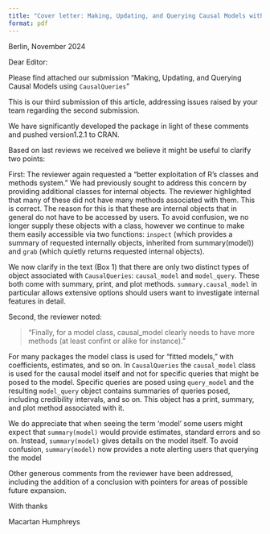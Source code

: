 ```yaml
---
title: "Cover letter: Making, Updating, and Querying Causal Models with `CausalQueries`"
format: pdf
---
```


Berlin, November 2024

Dear Editor:

Please find attached our submission "Making, Updating, and Querying Causal Models using `CausalQueries`" 

This is our third submission of this article, addressing issues raised by your team regarding the second submission.

We have significantly developed the package in light of these comments and pushed version1.2.1 to CRAN.

Based on last reviews we received we believe it might be useful to clarify two points:

First: The reviewer again requested a “better exploitation of R's classes and methods system.” We had previously sought to address this concern by providing additional classes for internal objects. The reviewer highlighted that many of these did not have many methods associated with them. This is correct. The reason for this is that these are internal objects that in general do not have to be accessed by users. To avoid confusion, we no longer supply these objects with a class, however we continue to make them easily accessible via two functions: `inspect` (which provides a summary of requested internally objects, inherited from summary(model)) and `grab` (which quietly returns requested internal objects).

We now clarify in the text (Box 1) that there are only two distinct types of object associated with `CausalQueries`: `causal_model` and `model_query`. These both come with summary, print, and plot methods. `summary.causal_model` in particular allows extensive options should users want to investigate internal features in detail.

Second, the reviewer noted:

> “Finally, for a model class, causal_model clearly needs to have more methods (at least confint or alike for instance).”

For many packages the model class is used for “fitted models,” with coefficients, estimates, and so on.  In `CausalQueries` the `causal_model` class is used for the causal model itself and not for specific queries that might be posed to the model. Specific queries are posed using `query_model` and the resulting `model_query` object contains summaries of queries posed, including credibility intervals, and so on. This object has a print, summary, and plot method associated with it.

We do appreciate that when seeing the term 'model' some users might expect that `summary(model)` would provide estimates, standard errors and so on. Instead, `summary(model)` gives details on the model itself. To avoid confusion, `summary(model)` now provides a note alerting users that querying the model

Other generous comments from the reviewer have been addressed, including the addition of a conclusion with pointers for areas of possible future expansion.
 
With thanks

Macartan Humphreys
